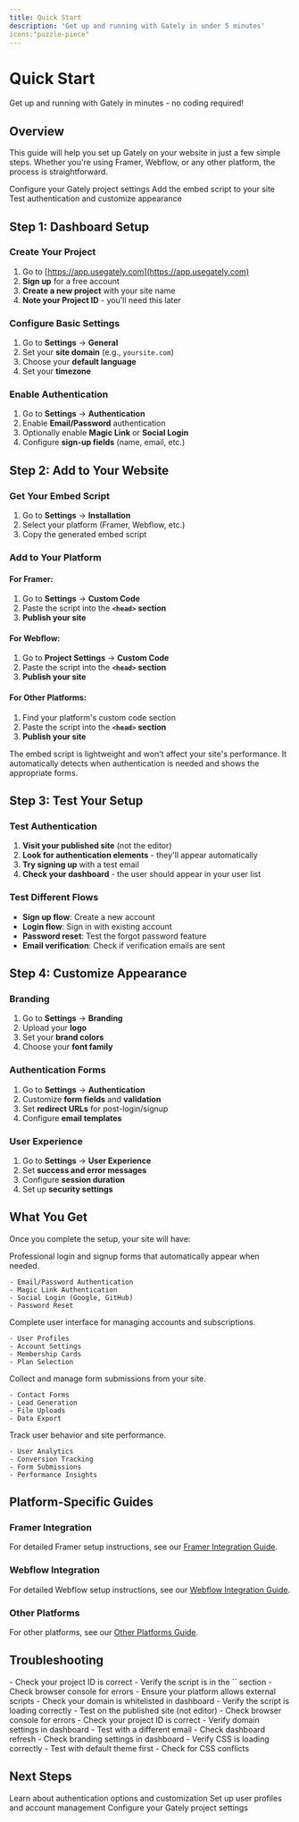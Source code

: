 ```yaml
---
title: Quick Start
description: 'Get up and running with Gately in under 5 minutes'
icons:"puzzle-piece"
---
```


# Quick Start

Get up and running with Gately in minutes - no coding required!

## Overview

This guide will help you set up Gately on your website in just a few simple steps. Whether you're using Framer, Webflow, or any other platform, the process is straightforward.

<CardGroup cols={3}>
  <Card title="1. Dashboard Setup" icon="settings">
    Configure your Gately project settings
  </Card>
  <Card title="2. Add to Website" icon="code">
    Add the embed script to your site
  </Card>
  <Card title="3. Test & Customize" icon="check">
    Test authentication and customize appearance
  </Card>
</CardGroup>

## Step 1: Dashboard Setup

### Create Your Project

1. Go to [https://app.usegately.com](https://app.usegately.com)
2. **Sign up** for a free account
3. **Create a new project** with your site name
4. **Note your Project ID** - you'll need this later

### Configure Basic Settings

1. Go to **Settings** → **General**
2. Set your **site domain** (e.g., `yoursite.com`)
3. Choose your **default language**
4. Set your **timezone**

### Enable Authentication

1. Go to **Settings** → **Authentication**
2. Enable **Email/Password** authentication
3. Optionally enable **Magic Link** or **Social Login**
4. Configure **sign-up fields** (name, email, etc.)

## Step 2: Add to Your Website

### Get Your Embed Script

1. Go to **Settings** → **Installation**
2. Select your platform (Framer, Webflow, etc.)
3. Copy the generated embed script

### Add to Your Platform

#### For Framer:
1. Go to **Settings** → **Custom Code**
2. Paste the script into the **`<head>` section**
3. **Publish your site**

#### For Webflow:
1. Go to **Project Settings** → **Custom Code**
2. Paste the script into the **`<head>` section**
3. **Publish your site**

#### For Other Platforms:
1. Find your platform's custom code section
2. Paste the script into the **`<head>` section**
3. **Publish your site**

<Note>
The embed script is lightweight and won't affect your site's performance. It automatically detects when authentication is needed and shows the appropriate forms.
</Note>

## Step 3: Test Your Setup

### Test Authentication

1. **Visit your published site** (not the editor)
2. **Look for authentication elements** - they'll appear automatically
3. **Try signing up** with a test email
4. **Check your dashboard** - the user should appear in your user list

### Test Different Flows

- **Sign up flow**: Create a new account
- **Login flow**: Sign in with existing account
- **Password reset**: Test the forgot password feature
- **Email verification**: Check if verification emails are sent

## Step 4: Customize Appearance

### Branding

1. Go to **Settings** → **Branding**
2. Upload your **logo**
3. Set your **brand colors**
4. Choose your **font family**

### Authentication Forms

1. Go to **Settings** → **Authentication**
2. Customize **form fields** and **validation**
3. Set **redirect URLs** for post-login/signup
4. Configure **email templates**

### User Experience

1. Go to **Settings** → **User Experience**
2. Set **success and error messages**
3. Configure **session duration**
4. Set up **security settings**

## What You Get

Once you complete the setup, your site will have:

<CardGroup cols={2}>
  <Card title="Authentication System" icon="shield">
    Professional login and signup forms that automatically appear when needed.
    
    - Email/Password Authentication
    - Magic Link Authentication
    - Social Login (Google, GitHub)
    - Password Reset
  </Card>
  
  <Card title="User Management" icon="users">
    Complete user interface for managing accounts and subscriptions.
    
    - User Profiles
    - Account Settings
    - Membership Cards
    - Plan Selection
  </Card>
  
  <Card title="Form Collection" icon="file-text">
    Collect and manage form submissions from your site.
    
    - Contact Forms
    - Lead Generation
    - File Uploads
    - Data Export
  </Card>
  
  <Card title="Analytics Dashboard" icon="bar-chart">
    Track user behavior and site performance.
    
    - User Analytics
    - Conversion Tracking
    - Form Submissions
    - Performance Insights
  </Card>
</CardGroup>

## Platform-Specific Guides

### Framer Integration
For detailed Framer setup instructions, see our [Framer Integration Guide](/docs/framer).

### Webflow Integration
For detailed Webflow setup instructions, see our [Webflow Integration Guide](/docs/webflow-integration).

### Other Platforms
For other platforms, see our [Other Platforms Guide](/docs/other-platforms).

## Troubleshooting

<AccordionGroup>
  <Accordion title="Script not loading">
    - Check your project ID is correct
    - Verify the script is in the `<head>` section
    - Check browser console for errors
    - Ensure your platform allows external scripts
  </Accordion>
  
  <Accordion title="Authentication forms not appearing">
    - Check your domain is whitelisted in dashboard
    - Verify the script is loading correctly
    - Test on the published site (not editor)
    - Check browser console for errors
  </Accordion>
  
  <Accordion title="Users not appearing in dashboard">
    - Check your project ID is correct
    - Verify domain settings in dashboard
    - Test with a different email
    - Check dashboard refresh
  </Accordion>
  
  <Accordion title="Styling not applying">
    - Check branding settings in dashboard
    - Verify CSS is loading correctly
    - Test with default theme first
    - Check for CSS conflicts
  </Accordion>
</AccordionGroup>

## Next Steps

<CardGroup cols={3}>
  <Card
    title="Authentication"
    icon="key"
    href="/authentication"
  >
    Learn about authentication options and customization
  </Card>
  <Card
    title="User Management"
    icon="users"
    href="/user-management"
  >
    Set up user profiles and account management
  </Card>
  <Card
    title="Dashboard"
    icon="settings"
    href="https://app.usegately.com"
  >
    Configure your Gately project settings
  </Card>
</CardGroup>
